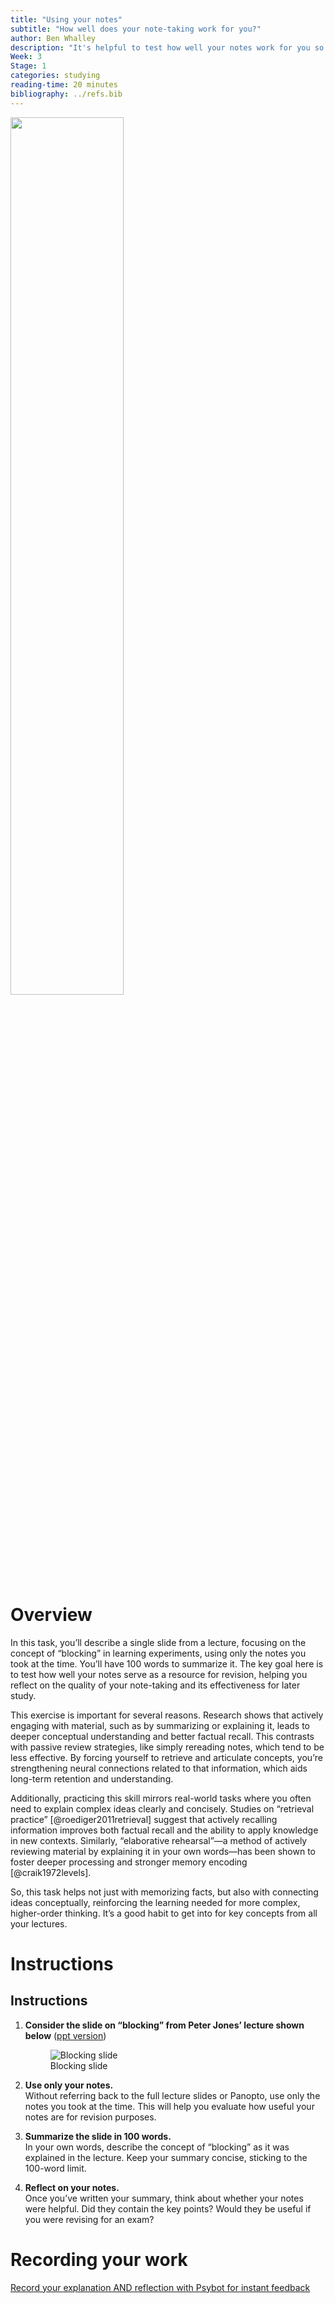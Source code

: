 ```yaml
---
title: "Using your notes"
subtitle: "How well does your note-taking work for you?"
author: Ben Whalley
description: "It's helpful to test how well your notes work for you so you can adapt and improve early in the semester."
Week: 3
Stage: 1
categories: studying
reading-time: 20 minutes
bibliography: ../refs.bib
---
```


![](../images/usingnotes.webp){width=60%}

# Overview


In this task, you'll describe a single slide from a lecture, focusing on the concept of "blocking" in learning experiments, using only the notes you took at the time. You'll have 100 words to summarize it. The key goal here is to test how well your notes serve as a resource for revision, helping you reflect on the quality of your note-taking and its effectiveness for later study.

This exercise is important for several reasons. Research shows that actively engaging with material, such as by summarizing or explaining it, leads to deeper conceptual understanding and better factual recall. This contrasts with passive review strategies, like simply rereading notes, which tend to be less effective. By forcing yourself to retrieve and articulate concepts, you're strengthening neural connections related to that information, which aids long-term retention and understanding.

Additionally, practicing this skill mirrors real-world tasks where you often need to explain complex ideas clearly and concisely. Studies on "retrieval practice" [@roediger2011retrieval] suggest that actively recalling information improves both factual recall and the ability to apply knowledge in new contexts. Similarly, "elaborative rehearsal"—a method of actively reviewing material by explaining it in your own words—has been shown to foster deeper processing and stronger memory encoding [@craik1972levels].

So, this task helps not just with memorizing facts, but also with connecting ideas conceptually, reinforcing the learning needed for more complex, higher-order thinking. It's a good habit to get into for key concepts from all your lectures.


# Instructions

::: instruction

# Instructions

1. **Consider the slide on "blocking" from Peter Jones' lecture shown below** ([ppt version](blocking.pptx))

   ![Blocking slide](../images/blockingslide.png)

    

2. **Use only your notes.**  
   Without referring back to the full lecture slides or Panopto, use only the notes you took at the time. This will help you evaluate how useful your notes are for revision purposes.

3. **Summarize the slide in 100 words.**  
   In your own words, describe the concept of "blocking" as it was explained in the lecture. Keep your summary concise, sticking to the 100-word limit.

4. **Reflect on your notes.**  
   Once you've written your summary, think about whether your notes were helpful. Did they contain the key points? Would they be useful if you were revising for an exam?


:::

# Recording your work

[Record your explanation AND reflection with Psybot for instant feedback](https://psybot.llemma.net/){.submit-work .btn .btn-primary}


<!--


EXAMPLES OF WORK STUDENTS MIGHT PRODUCE

1. A WEAKER STUDENT

> "So, blocking is like when an animal learns something and it stops them from learning something new. In the experiment, the rats heard a noise, then they got shocked, so they were scared of the noise. Then, later, a light was added, but the rats didn’t really get scared of the light. I think this is because they already learned the noise means a shock, so they couldn’t learn about the light anymore. Basically, once the rats learned the first thing, they couldn’t learn the second thing at all."

In this version, the mistakes include:

Vague language: "It stops them from learning something new" is imprecise.
Overgeneralization: "They couldn’t learn the second thing at all" misses the nuance that learning is reduced, not eliminated.
Unclear presentation of key terms: The explanation fails to clearly differentiate between the role of the noise and the light in the blocking effect.
Inaccuracy: The idea that the rats "couldn't learn at all" is a misunderstanding, as some learning about the light still occurs, but it is overshadowed by the prior learning about the noise.


2. Another example of a weaker student answer:

> "Blocking is when an animal is trained with one thing and then it doesn’t react to something else. In the experiment, rats learned that a noise means a shock. Then a light was added, but because they already knew the noise, they just ignored the light completely. So basically, once they learn the first association, they don’t pay attention to anything new, like the light. The experiment shows that animals can only learn one thing at a time."

In this version, the mistakes include:

Oversimplification: "They just ignored the light completely" is inaccurate. Learning is reduced, but not completely blocked.
Misunderstanding of attention: The idea that animals "don’t pay attention to anything new" misrepresents blocking as a total failure to process new stimuli, rather than a competition between cues.
Incorrect conclusion: "Animals can only learn one thing at a time" is an overgeneralization and doesn’t capture the true complexity of blocking in learning experiments.
Lack of detail: The explanation fails to mention the stages of the experiment or the comparison to the overshadowing group, leaving out critical details of the concept.



3. How a good student might summarise blocking from the lecture

> "Blocking, demonstrated by Kamin (1969), refers to a situation in classical conditioning where a previously learned association prevents the learning of a new association. In his experiment, rats were conditioned with a noise (N) predicting a shock. When a light (L) was later paired with the noise (LN) and shock, the rats showed less fear of the light. This is because the noise had already been associated with the shock, 'blocking' the new learning about the light. The existing association 'blocks' the learning of the new cue."

This is a good example of a summary for several reasons:

Clarity and Conciseness: The explanation is clear and sticks to the essential points without unnecessary details. It stays within the word limit (100 words), making it an effective summary that balances brevity with completeness.
Accurate Use of Terminology: Terms like "classical conditioning," "association," and "blocking" are used correctly and in a way that clearly explains the concept without ambiguity. The terminology aligns with how these concepts are presented in psychology.
Logical Flow: The summary follows a logical structure, starting with a definition of "blocking," then moving on to describe the experiment and how it demonstrates the concept. The progression from the conditioning of the noise to the introduction of the light is smooth and easy to follow.
Key Details: It includes the critical components of Kamin's (1969) experiment—training with the noise, introducing the light, and the outcome (reduced fear response). These details are essential to understanding the mechanism of blocking, yet they are presented succinctly.
Explanation of Mechanism: The summary not only describes the experiment but also explains why blocking occurs. It highlights that the prior association (noise with shock) "blocks" the new learning (light with shock), which is crucial for grasping the phenomenon.
Accuracy: There are no misunderstandings or overgeneralizations. It correctly conveys that learning about the light is reduced, not entirely prevented, which is an important nuance in the concept of blocking.
Overall, this summary demonstrates a solid understanding of the experiment and the blocking effect, providing just the right amount of detail and explanation to communicate the concept effectively.



-->